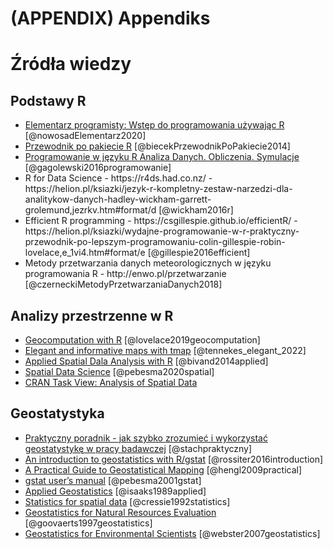 # (APPENDIX) Appendiks {-}

# Źródła wiedzy {#zrodla-wiedzy}

## Podstawy R

- [Elementarz programisty: Wstęp do programowania używając R](https://nowosad.github.io/elp/) [@nowosadElementarz2020]
- [Przewodnik po pakiecie R](http://www.biecek.pl/R/) [@biecekPrzewodnikPoPakiecie2014]
- [Programowanie w języku R Analiza Danych. Obliczenia. Symulacje](http://www.gagolewski.com/publications/programowanier/) [@gagolewski2016programowanie]
- R for Data Science - https://r4ds.had.co.nz/ - https://helion.pl/ksiazki/jezyk-r-kompletny-zestaw-narzedzi-dla-analitykow-danych-hadley-wickham-garrett-grolemund,jezrkv.htm#format/d [@wickham2016r]
- Efficient R programming - https://csgillespie.github.io/efficientR/ - https://helion.pl/ksiazki/wydajne-programowanie-w-r-praktyczny-przewodnik-po-lepszym-programowaniu-colin-gillespie-robin-lovelace,e_1vi4.htm#format/e [@gillespie2016efficient]
- Metody przetwarzania danych meteorologicznych w języku programowania R - http://enwo.pl/przetwarzanie [@czerneckiMetodyPrzetwarzaniaDanych2018]

## Analizy przestrzenne w R

- [Geocomputation with R](https://geocompr.robinlovelace.net/) [@lovelace2019geocomputation]
- [Elegant and informative maps with tmap](https://r-tmap.github.io/tmap-book/) [@tennekes_elegant_2022]
- [Applied Spatial Dala Analysis with R](http://www.asdar-book.org/) [@bivand2014applied]
- [Spatial Data Science](https://www.r-spatial.org/book/) [@pebesma2020spatial]
- [CRAN Task View: Analysis of Spatial Data](https://cran.r-project.org/web/views/Spatial.html)

## Geostatystyka

- [Praktyczny poradnik - jak szybko zrozumieć i wykorzystać geostatystykę w pracy badawczej](http://www.geoinfo.amu.edu.pl/staff/astach/www_geostat/programy/A_Stach_%20poradnik_geostatystyki.pdf) [@stachpraktyczny]
- [An introduction to geostatistics with R/gstat](http://www.css.cornell.edu/faculty/dgr2/_static/files/R_PDF/gs_intro_20Mar2019.pdf) [@rossiter2016introduction]
- [A Practical Guide to Geostatistical Mapping](https://library.wur.nl/isric/fulltext/isricu_i27272_001.pdf) [@hengl2009practical]
- [gstat user's manual](http://www.gstat.org/gstat.pdf) [@pebesma2001gstat]
- [Applied Geostatistics](https://books.google.pl/books?id=vC2dcXFLI3YC) [@isaaks1989applied]
- [Statistics for spatial data](https://books.google.pl/books?id=4SdRAAAAMAAJ) [@cressie1992statistics]
- [Geostatistics for Natural Resources Evaluation](http://www.oupcanada.com/catalog/9780195115383.html) [@goovaerts1997geostatistics]
- [Geostatistics for Environmental Scientists](http://eu.wiley.com/WileyCDA/WileyTitle/productCd-0470028580.html) [@webster2007geostatistics]
